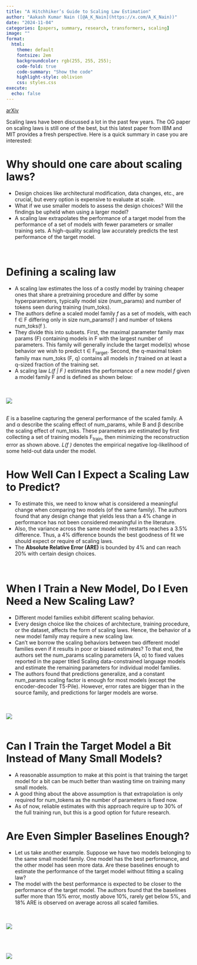 ```yaml
---
title: "A Hitchhiker’s Guide to Scaling Law Estimation"
author: "Aakash Kumar Nain ([@A_K_Nain](https://x.com/A_K_Nain))"
date: "2024-11-04"
categories: [papers, summary, research, transformers, scaling]
image: ""
format:
  html:
    theme: default
    fontsize: 2em
    backgroundcolor: rgb(255, 255, 255);
    code-fold: true
    code-summary: "Show the code"
    highlight-style: oblivion
    css: styles.css
execute: 
  echo: false
---
```


[arXiv](https://arxiv.org/abs/2410.11840)<br>


Scaling laws have been discussed a lot in the past few years. The OG paper 
on scaling laws is still one of the best, but this latest paper from IBM and MIT provides
a fresh perspective. Here is a quick summary in case you are interested:


# Why should one care about scaling laws?

* Design choices like architectural modification, data changes, etc., are crucial, but every
option is expensive to evaluate at scale.
* What if we use smaller models to assess the design choices? Will the findings be upheld when
using a larger model?
* A scaling law extrapolates the performance of a target model from the performance of a set
of models with fewer parameters or smaller training sets. A high-quality scaling law
accurately predicts the test performance of the target model.

<br>

# Defining a scaling law

* A scaling law estimates the loss of a costly model by training cheaper ones that share
a pretraining procedure and differ by some hyperparameters, typically model size (num_params)
and number of tokens seen during training (num_toks).
* The authors define a scaled model family *f* as a set of models, with each f ∈ F differing
only in size num_params(f ) and number of tokens num_toks(f ).
* They divide this into subsets. First, the maximal parameter family max params (F)
containing models in F with the largest number of parameters. This family will generally
include the target model(s) whose behavior we wish to predict t ∈ F~target~. Second, the
q-maximal token family max num_toks (F, q) contains all models in *f* trained on at least
a q-sized fraction of the training set.
* A scaling law *L(f | F )* estimates the performance of a new model *f* given a model
family F and is defined as shown below:

<br><br>
![](../paper_screenshots/scaling_laws_estimation/1.png)
<br><br>

*E* is a baseline capturing the general performance of the scaled family. A and α describe
the scaling effect of num_params, while B and β describe the scaling effect of num_toks.
These parameters are estimated by first collecting a set of training models F~train~, then
minimizing the reconstruction error as shown above. *L(f )* denotes the empirical negative
log-likelihood of some held-out data under the model.


# How Well Can I Expect a Scaling Law to Predict?

* To estimate this, we need to know what is considered a meaningful change when comparing
two models (of the same family). The authors found that any design change that yields less
than a 4% change in performance has not been considered meaningful in the literature.
* Also, the variance across the same model with restarts reaches a 3.5% difference. Thus,
a 4% difference bounds the best goodness of fit we should expect or require of scaling laws.
* The **Absolute Relative Error (ARE)** is bounded by 4% and can reach 20% with certain
design choices.

<br>

# When I Train a New Model, Do I Even Need a New Scaling Law?

* Different model families exhibit different scaling behavior.
* Every design choice like the choices of architecture, training procedure, or the dataset,
affects the form of scaling laws. Hence, the behavior of a new model family may require a new
scaling law.
* Can't we borrow the scaling behaviors between two different model families even if it results
in poor or biased estimates? To that end, the authors set the num_params scaling
parameters (A, α) to fixed values reported in the paper titled Scaling data-constrained
language models and estimate the remaining parameters for individual model families.
* The authors found that predictions generalize, and a constant num_params scaling factor is
enough for most models (except the encoder-decoder T5-Pile). However, error rates are bigger
than in the source family, and predictions for larger models are worse.

<br><br>
![](../paper_screenshots/scaling_laws_estimation/2.png)
<br><br>

# Can I Train the Target Model a Bit Instead of Many Small Models?

* A reasonable assumption to make at this point is that training the target model for a bit
can be much better than wasting time on training many small models.
* A good thing about the above assumption is that extrapolation is only required for
num_tokens as the number of parameters is fixed now.
* As of now, reliable estimates with this approach require up to 30% of the full training run,
but this is a good option for future research.
<br>


# Are Even Simpler Baselines Enough?

* Let us take another example. Suppose we have two models belonging to the same small model
family. One model has the best performance, and the other model has seen more data. Are these
baselines enough to estimate the performance of the target model without fitting a scaling law?
* The model with the best performance is expected to be closer to the performance of the target
model. The authors found that the baselines suffer more than 15% error, mostly above 10%,
rarely get below 5%, and 18% ARE is observed on average across all scaled families.


<br><br>
![](../paper_screenshots/scaling_laws_estimation/3.png)
<br><br>



<br><br>
![](../paper_screenshots/omniparser/4.png)
<br><br>


